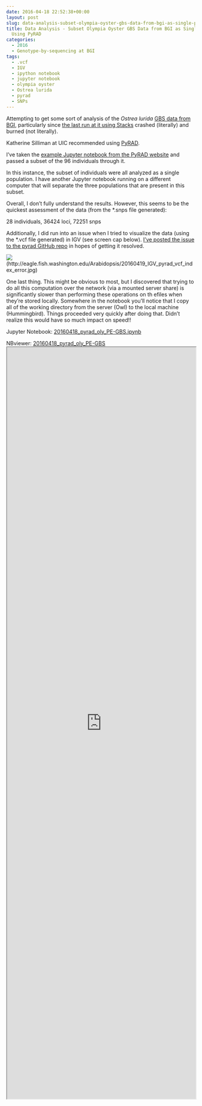 ```yaml
---
date: 2016-04-18 22:52:38+00:00
layout: post
slug: data-analysis-subset-olympia-oyster-gbs-data-from-bgi-as-single-population-using-pyrad
title: Data Analysis - Subset Olympia Oyster GBS Data from BGI as Single Population
  Using PyRAD
categories:
  - 2016
  - Genotype-by-sequencing at BGI
tags:
  - .vcf
  - IGV
  - ipython notebook
  - jupyter notebook
  - olympia oyster
  - Ostrea lurida
  - pyrad
  - SNPs
---
```


Attempting to get some sort of analysis of the _Ostrea lurida_ [GBS data from BGI](https://github.com/RobertsLab/project-olympia.oyster-genomic/wiki/Genotype-by-sequencing-November-2015), particularly since [the last run at it using Stacks](https://robertslab.github.io/sams-notebook/2016/04/06/data-analysis-oly-gbs-data-from-bgi.html) crashed (literally) and burned (not literally).

Katherine Silliman at UIC recommended using [PyRAD](https://dereneaton.com/software/pyrad/).

I've taken the [example Jupyter notebook from the PyRAD website](https://nbviewer.ipython.org/gist/dereneaton/1f661bfb205b644086cc/PE-GBS_empirical.ipynb) and passed a subset of the 96 individuals through it.

In this instance, the subset of individuals were all analyzed as a single population. I have another Jupyter notebook running on a different computer that will separate the three populations that are present in this subset.

Overall, I don't fully understand the results. However, this seems to be the quickest assessment of the data (from the *.snps file generated):

28 individuals, 36424 loci, 72251 snps

Additionally, I did run into an issue when I tried to visualize the data (using the *.vcf file generated) in IGV (see screen cap below). [I've posted the issue to the pyrad GitHub repo](https://github.com/dereneaton/pyrad/issues/29) in hopes of getting it resolved.

![](https://eagle.fish.washington.edu/Arabidopsis/20160419_IGV_pyrad_vcf_index_error.jpg)(http://eagle.fish.washington.edu/Arabidopsis/20160419_IGV_pyrad_vcf_index_error.jpg)



One last thing. This might be obvious to most, but I discovered that trying to do all this computation over the network (via a mounted server share) is significantly slower than performing these operations on th efiles when they're stored locally. Somewhere in the notebook you'll notice that I copy all of the working directory from the server (Owl) to the local machine (Hummingbird). Things proceeded very quickly after doing that. Didn't realize this would have so much impact on speed!!

Jupyter Notebook: [20160418_pyrad_oly_PE-GBS.ipynb](https://eagle.fish.washington.edu/Arabidopsis/iPythonNotebooks/20160418_pyrad_oly_PE-GBS.ipynb)

NBviewer: [20160418_pyrad_oly_PE-GBS](https://nbviewer.jupyter.org/url/eagle.fish.washington.edu/Arabidopsis/iPythonNotebooks/20160418_pyrad_oly_PE-GBS.ipynb)
<iframe src="https://nbviewer.jupyter.org/url/eagle.fish.washington.edu/Arabidopsis/iPythonNotebooks/20160418_pyrad_oly_PE-GBS.ipynb" width="100%" height="2000" scrolling="yes"></iframe>
